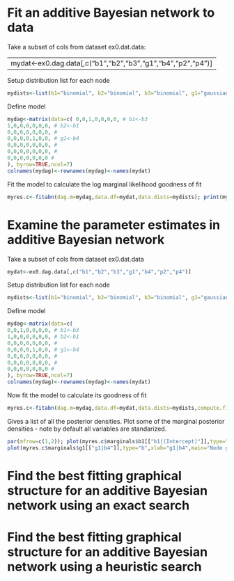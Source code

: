 # Fit an additive Bayesian network to data

Take a subset of cols from dataset ex0.dat.data:

--
mydat<-ex0.dag.data[,c("b1","b2","b3","g1","b4","p2","p4")]
--

Setup distribution list for each node 

```r
mydists<-list(b1="binomial", b2="binomial", b3="binomial", g1="gaussian", b4="binomial", p2="poisson", p4="poisson" )
```

Define model 

```r
mydag<-matrix(data=c( 0,0,1,0,0,0,0, # b1<-b3 
1,0,0,0,0,0,0, # b2<-b1 
0,0,0,0,0,0,0, # 
0,0,0,0,1,0,0, # g1<-b4 
0,0,0,0,0,0,0, # 
0,0,0,0,0,0,0, # 
0,0,0,0,0,0,0 # 
), byrow=TRUE,ncol=7)
colnames(mydag)<-rownames(mydag)<-names(mydat)
```

Fit the model to calculate the log marginal likelihood goodness of fit

```r
myres.c<-fitabn(dag.m=mydag,data.df=mydat,data.dists=mydists); print(myres.c$mlik)

```

# Examine the parameter estimates in additive Bayesian network

Take a subset of cols from dataset ex0.dat.data

```r
mydat<-ex0.dag.data[,c("b1","b2","b3","g1","b4","p2","p4")]
```

Setup distribution list for each node 

```r
mydists<-list(b1="binomial", b2="binomial", b3="binomial", g1="gaussian", b4="binomial", p2="poisson", p4="poisson" )
```

Define model 

```r
mydag<-matrix(data=c(
0,0,1,0,0,0,0, # b1<-b3 
1,0,0,0,0,0,0, # b2<-b1 
0,0,0,0,0,0,0, # 
0,0,0,0,1,0,0, # g1<-b4 
0,0,0,0,0,0,0, # 
0,0,0,0,0,0,0, # 
0,0,0,0,0,0,0 #
), byrow=TRUE,ncol=7)
colnames(mydag)<-rownames(mydag)<-names(mydat)
```
Now fit the model to calculate its goodness of fit

```r
myres.c<-fitabn(dag.m=mydag,data.df=mydat,data.dists=mydists,compute.fixed=TRUE) print(names(myres.c$marginals))
```

Gives a list of all the posterior densities. Plot some of the marginal posterior densities - note by default all variables are standarized. 

```r
par(mfrow=c(1,2)); plot(myres.c$marginals$b1[["b1|(Intercept)"]],type="b",xlab="b1|(Intercept)", main="Node b1, Intercept",pch="+",col="green")
plot(myres.c$marginals$g1[["g1|b4"]],type="b",xlab="g1|b4",main="Node g1, parameter b4",pch="+",col="orange")
```

# Find the best fitting graphical structure for an additive Bayesian network using an exact search
# Find the best fitting graphical structure for an additive Bayesian network using a heuristic search